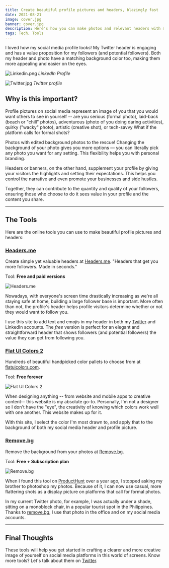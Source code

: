 ```yaml
---
title: Create beautiful profile pictures and headers, blazingly fast
date: 2021-08-21
image: cover.jpg
banner: cover.jpg
description: Here's how you can make photos and relevant headers with matching backgrounds in under 5 minutes.
tags: Tech, Tools
---
```


I loved how my social media profile looks! My Twitter header is engaging and has a value proposition for my followers (and potential followers). Both my header and photo have a matching background color too, making them more appealing and easier on the eyes.

![Linkedin.png](./photos/Linkedin.png)
_LinkedIn Profile_

![Twitter.jpg](./photos/Twitter.jpg)
_Twitter profile_

## Why is this important?

Profile pictures on social media represent an image of you that you would want others to see in yourself -- are you serious (formal photo), laid-back (beach or "chill" photos), adventurous (photo of you doing daring activities), quirky ("wacky" photo), artistic (creative shot), or tech-savvy What if the platform calls for formal shots?

Photos with edited background photos to the rescue! Changing the background of your photo gives you more options — you can literally pick any photo you want for any setting. This flexibility helps you with personal branding.

Headers or banners, on the other hand, supplement your profile by giving your visitors the highlights and setting their expectations. This helps you control the narrative and even promote your businesses and side hustles.

Together, they can contribute to the quantity and quality of your followers, ensuring those who choose to do it sees value in your profile and the content you share.

---

## The Tools

Here are the online tools you can use to make beautiful profile pictures and headers:

### [Headers.me](https://www.headers.me)

Create simple yet valuable headers at [Headers.me](https://www.headers.me). "Headers that get you more followers. Made in seconds."

Tool: **Free and paid versions**

![Headers.me](./photos/headers.me.png)

Nowadays, with everyone's screen time drastically increasing as we're all staying safe at home, building a large follower base is important. More often than not, the profile's header helps profile visitors determine whether or not they would want to follow you.

I use this site to add text and emojis in my header in both my [Twitter](https://twitter.com/minaopada) and LinkedIn accounts. The *free* version is perfect for an elegant and straightforward header that shows followers (and potential followers) the value they can get from following you.

### [Flat UI Colors 2](https://flatuicolors.com/)

Hundreds of beautiful handpicked color pallets to choose from at [flatuicolors.com](http://flatuicolors.com/).

Tool: **Free forever**

![Flat UI Colors 2](./photos/flatuicolors.png)

When designing anything -- from website and mobile apps to creative content-- this website is my absolute go-to. Personally, I'm not a designer so I don't have the "eye", the creativity of knowing which colors work well with one another. This website makes up for it.

With this site, I select the color I'm most drawn to, and apply that to the background of both my social media header and profile picture.

### [Remove.bg](http://remove.bg)

Remove the background from your photos at [Remove.bg](http://remove.bg).

Tool: **Free + Subscription plan**

![Remove.bg](./photos/remove.bg.png)

When I found this tool on [ProductHunt](http://producthunt.com/) over a year ago, I stopped asking my brother to photoshop my photos. Because of it, I can now use casual, more flattering shots as a display picture on platforms that call for formal photos.

In my current Twitter photo, for example, I was actually under a shade, sitting on a monoblock chair, in a popular tourist spot in the Philippines. Thanks to [remove.bg](http://remove.bg/), I use that photo in the office and on my social media accounts.

---

## Final Thoughts

These tools will help you get started in crafting a clearer and more creative image of yourself on social media platforms in this world of screens. Know more tools? Let's talk about them on [Twitter](https://twitter.com/minaopada).

